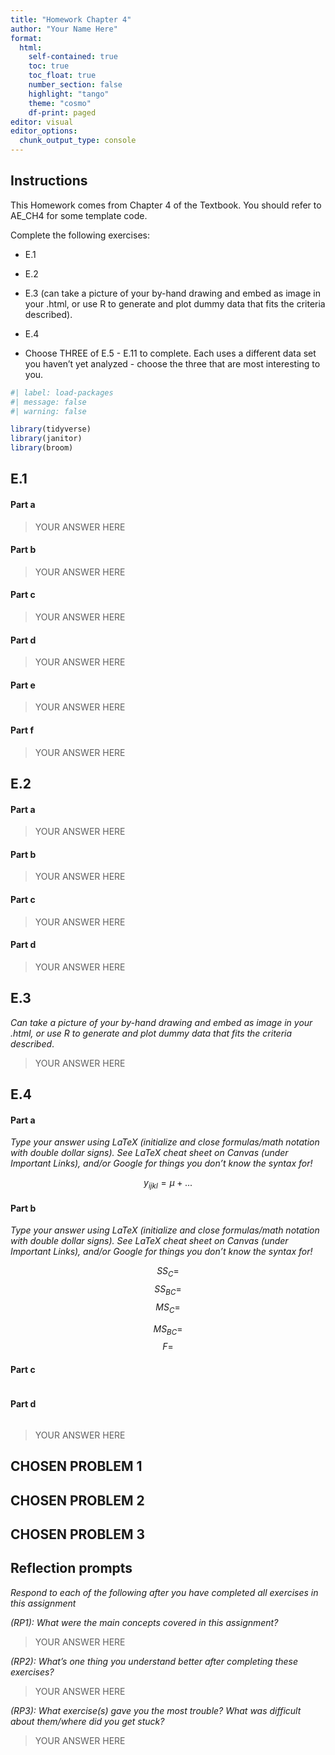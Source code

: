 ```yaml
---
title: "Homework Chapter 4"
author: "Your Name Here"
format: 
  html:
    self-contained: true
    toc: true
    toc_float: true
    number_section: false
    highlight: "tango"
    theme: "cosmo"
    df-print: paged
editor: visual
editor_options: 
  chunk_output_type: console
---
```


## Instructions

This Homework comes from Chapter 4 of the Textbook. You should refer to AE_CH4 for some template code.

Complete the following exercises:

-   E.1

-   E.2

-   E.3 (can take a picture of your by-hand drawing and embed as image in your .html, or use R to generate and plot dummy data that fits the criteria described).

-   E.4

-   Choose THREE of E.5 - E.11 to complete. Each uses a different data set you haven't yet analyzed - choose the three that are most interesting to you.

```r
#| label: load-packages
#| message: false
#| warning: false

library(tidyverse)
library(janitor)
library(broom)
```

## E.1

#### Part a

> YOUR ANSWER HERE

#### Part b

> YOUR ANSWER HERE

#### Part c

> YOUR ANSWER HERE

#### Part d

> YOUR ANSWER HERE

#### Part e

> YOUR ANSWER HERE

#### Part f

> YOUR ANSWER HERE

## E.2

#### Part a

> YOUR ANSWER HERE

#### Part b

> YOUR ANSWER HERE

#### Part c

> YOUR ANSWER HERE

#### Part d

> YOUR ANSWER HERE

## E.3

*Can take a picture of your by-hand drawing and embed as image in your .html, or use R to generate and plot dummy data that fits the criteria described*.

> YOUR ANSWER HERE

## E.4

#### Part a

*Type your answer using LaTeX (initialize and close formulas/math notation with double dollar signs). See LaTeX cheat sheet on Canvas (under Important Links), and/or Google for things you don't know the syntax for!*

$$y_{ijkl} = \mu + ...$$

#### Part b

*Type your answer using LaTeX (initialize and close formulas/math notation with double dollar signs). See LaTeX cheat sheet on Canvas (under Important Links), and/or Google for things you don't know the syntax for!*

$$SS_C = $$ $$SS_{BC} = $$ $$MS_C = $$

$$MS_{BC} = $$ $$F =$$

#### Part c

```r

```

#### Part d

```r

```

> YOUR ANSWER HERE

## CHOSEN PROBLEM 1

## CHOSEN PROBLEM 2

## CHOSEN PROBLEM 3

## Reflection prompts

*Respond to each of the following after you have completed all exercises in this assignment*

*(RP1): What were the main concepts covered in this assignment?*

> YOUR ANSWER HERE

*(RP2): What's one thing you understand better after completing these exercises?*

> YOUR ANSWER HERE

*(RP3): What exercise(s) gave you the most trouble? What was difficult about them/where did you get stuck?*

> YOUR ANSWER HERE
